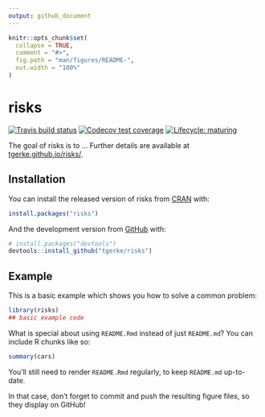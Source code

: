 ```yaml
---
output: github_document
---
```


<!-- README.md is generated from README.Rmd. Please edit that file -->

```r
knitr::opts_chunk$set(
  collapse = TRUE,
  comment = "#>",
  fig.path = "man/figures/README-",
  out.width = "100%"
)
```

# risks

<!-- badges: start -->
[![Travis build status](https://travis-ci.com/tgerke/risks.svg?branch=master)](https://travis-ci.com/tgerke/risks)
[![Codecov test coverage](https://codecov.io/gh/tgerke/risks/branch/master/graph/badge.svg)](https://codecov.io/gh/tgerke/risks?branch=master)
[![Lifecycle: maturing](https://img.shields.io/badge/lifecycle-maturing-blue.svg)](https://www.tidyverse.org/lifecycle/#maturing)
<!-- badges: end -->

The goal of risks is to ... Further details are available at [tgerke.github.io/risks/](https://tgerke.github.io/risks/).

## Installation

You can install the released version of risks from [CRAN](https://CRAN.R-project.org) with:

``` r
install.packages("risks")
```

And the development version from [GitHub](https://github.com/) with:

``` r
# install.packages("devtools")
devtools::install_github("tgerke/risks")
```
## Example

This is a basic example which shows you how to solve a common problem:

```r
library(risks)
## basic example code
```

What is special about using `README.Rmd` instead of just `README.md`? You can include R chunks like so:

```r
summary(cars)
```

You'll still need to render `README.Rmd` regularly, to keep `README.md` up-to-date.

In that case, don't forget to commit and push the resulting figure files, so they display on GitHub!
